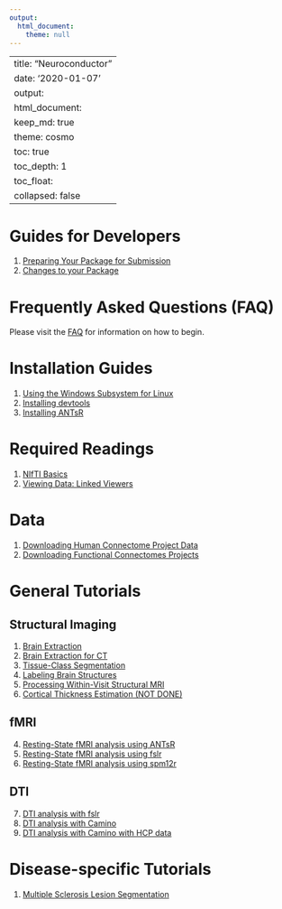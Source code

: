 ```yaml
---
output:
  html_document:
    theme: null
---
```

---
title: "Neuroconductor"
date: '2020-01-07'
output: 
  html_document:
    keep_md: true
    theme: cosmo
    toc: true
    toc_depth: 1
    toc_float:
      collapsed: false
---

# Guides for Developers {#devguides}

1. [Preparing Your Package for Submission](getting_ready_for_submission)
2. [Changes to your Package](continuous_integration)

# Frequently Asked Questions (FAQ)

Please visit the [FAQ](faq) for information on how to begin.

# Installation Guides {#install}

1. [Using the Windows Subsystem for Linux](windows_wsl)
2. [Installing devtools](installing_devtools)
3. [Installing ANTsR](installing_antsr)

# Required Readings {#req}

1. [NIfTI Basics](nifti_basics)
2. [Viewing Data: Linked Viewers](linked_viewers)

# Data
1. [Downloading Human Connectome Project Data](neurohcp)
1. [Downloading Functional Connectomes Projects](fcp_indi)

# General Tutorials {#tutorials}

## Structural Imaging

1. [Brain Extraction](brain_extraction)
2. [Brain Extraction for CT](ss_ct)
3. [Tissue-Class Segmentation](tissue_class_segmentation)
4. [Labeling Brain Structures](label_image)
5. [Processing Within-Visit Structural MRI](preprocess_mri_within)
6. [Cortical Thickness Estimation (NOT DONE)](cortical_thickness)

## fMRI 

4. [Resting-State fMRI analysis using ANTsR](fmri_analysis_antsr)
5. [Resting-State fMRI analysis using fslr](fmri_analysis_fslr)
5. [Resting-State fMRI analysis using spm12r](fmri_analysis_spm12r)

## DTI
7. [DTI analysis with fslr](dti_analysis_fslr)
8. [DTI analysis with Camino](dti_analysis_rcamino)
8. [DTI analysis with Camino with HCP data](dti_analysis_rcamino_hcp)

# Disease-specific Tutorials

1. [Multiple Sclerosis Lesion Segmentation](ms_lesion)


